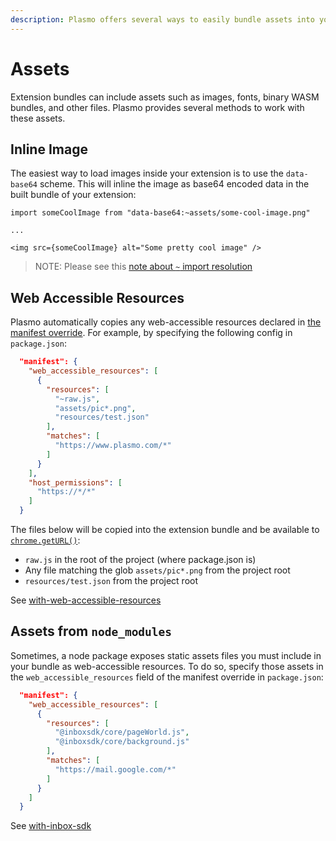 ```yaml
---
description: Plasmo offers several ways to easily bundle assets into your browser extension.
---
```


# Assets

Extension bundles can include assets such as images, fonts, binary WASM bundles, and other files. Plasmo provides several methods to work with these assets.

## Inline Image

The easiest way to load images inside your extension is to use the `data-base64` scheme. This will inline the image as base64 encoded data in the built bundle of your extension:

```tsx
import someCoolImage from "data-base64:~assets/some-cool-image.png"

...

<img src={someCoolImage} alt="Some pretty cool image" />
```

> NOTE: Please see this [note about `~` import resolution](/browser-extension/import#tilde-)

## Web Accessible Resources

Plasmo automatically copies any web-accessible resources declared in [the manifest override](/customization/manifest). For example, by specifying the following config in `package.json`:

```json
  "manifest": {
    "web_accessible_resources": [
      {
        "resources": [
          "~raw.js",
          "assets/pic*.png",
          "resources/test.json"
        ],
        "matches": [
          "https://www.plasmo.com/*"
        ]
      }
    ],
    "host_permissions": [
      "https://*/*"
    ]
  }
```

The files below will be copied into the extension bundle and be available to [`chrome.getURL()`](https://developer.chrome.com/docs/extensions/reference/runtime/#method-getURL):

- `raw.js` in the root of the project (where package.json is)
- Any file matching the glob `assets/pic*.png` from the project root
- `resources/test.json` from the project root

See [with-web-accessible-resources](https://github.com/PlasmoHQ/examples/tree/main/with-web-accessible-resources)

## Assets from `node_modules`

Sometimes, a node package exposes static assets files you must include in your bundle as web-accessible resources. To do so, specify those assets in the `web_accessible_resources` field of the manifest override in `package.json`:

```json
  "manifest": {
    "web_accessible_resources": [
      {
        "resources": [
          "@inboxsdk/core/pageWorld.js",
          "@inboxsdk/core/background.js"
        ],
        "matches": [
          "https://mail.google.com/*"
        ]
      }
    ]
  }
```

See [with-inbox-sdk](https://github.com/PlasmoHQ/examples/tree/main/with-inbox-sdk)
